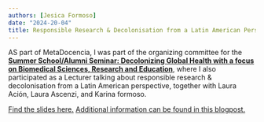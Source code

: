 ```yaml
---
authors: [Jesica Formoso]
date: "2024-20-04"
title: Responsible Research & Decolonisation from a Latin American Perspective
---
```


AS part of MetaDocencia, I was part of the organizing committee for the [**Summer School/Alumni Seminar: Decolonizing Global Health with a focus on Biomedical Sciences, Research and Education**](https://www.bihealth.org/en/notices/summer-school-decolonizing-global-health), where I also participated as a Lecturer talking about responsible research & decolonisation from a Latin American perspective, together with Laura Ación, Laura Ascenzi, and Karina formoso.    


[Find the slides here.](https://zenodo.org/records/10854851)
[Additional information can be found in this blogpost.](https://www.metadocencia.org/post/2024/20240320-colaboracionquest/)